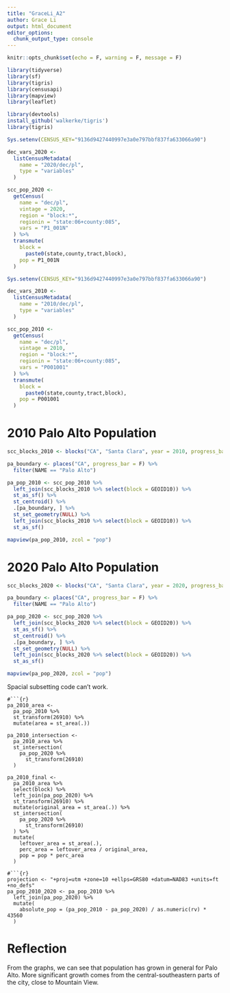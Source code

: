 ```yaml
---
title: "GraceLi_A2"
author: Grace Li
output: html_document
editor_options: 
  chunk_output_type: console
---
```


```r
knitr::opts_chunk$set(echo = F, warning = F, message = F)
```

```r
library(tidyverse)
library(sf)
library(tigris)
library(censusapi)
library(mapview)
library(leaflet)

library(devtools)
install_github('walkerke/tigris')
library(tigris)
```


```r
Sys.setenv(CENSUS_KEY="9136d9427440997e3a0e797bbf837fa633066a90")

dec_vars_2020 <-
  listCensusMetadata(
    name = "2020/dec/pl",
    type = "variables"
  )

scc_pop_2020 <-
  getCensus(
    name = "dec/pl",
    vintage = 2020,
    region = "block:*", 
    regionin = "state:06+county:085",
    vars = "P1_001N"
  ) %>% 
  transmute(
    block =
      paste0(state,county,tract,block),
    pop = P1_001N
  )
```


```r
Sys.setenv(CENSUS_KEY="9136d9427440997e3a0e797bbf837fa633066a90")

dec_vars_2010 <-
  listCensusMetadata(
    name = "2010/dec/pl",
    type = "variables"
  )

scc_pop_2010 <-
  getCensus(
    name = "dec/pl",
    vintage = 2010,
    region = "block:*", 
    regionin = "state:06+county:085",
    vars = "P001001"
  ) %>% 
  transmute(
    block =
      paste0(state,county,tract,block),
    pop = P001001
  )
```

# 2010 Palo Alto Population
```r
scc_blocks_2010 <- blocks("CA", "Santa Clara", year = 2010, progress_bar = F)

pa_boundary <- places("CA", progress_bar = F) %>% 
  filter(NAME == "Palo Alto")

pa_pop_2010 <- scc_pop_2010 %>% 
  left_join(scc_blocks_2010 %>% select(block = GEOID10)) %>% 
  st_as_sf() %>% 
  st_centroid() %>% 
  .[pa_boundary, ] %>% 
  st_set_geometry(NULL) %>% 
  left_join(scc_blocks_2010 %>% select(block = GEOID10)) %>% 
  st_as_sf()

mapview(pa_pop_2010, zcol = "pop")
```

# 2020 Palo Alto Population
```r
scc_blocks_2020 <- blocks("CA", "Santa Clara", year = 2020, progress_bar = F)

pa_boundary <- places("CA", progress_bar = F) %>% 
  filter(NAME == "Palo Alto")

pa_pop_2020 <- scc_pop_2020 %>% 
  left_join(scc_blocks_2020 %>% select(block = GEOID20)) %>% 
  st_as_sf() %>% 
  st_centroid() %>% 
  .[pa_boundary, ] %>% 
  st_set_geometry(NULL) %>% 
  left_join(scc_blocks_2020 %>% select(block = GEOID20)) %>% 
  st_as_sf()

mapview(pa_pop_2020, zcol = "pop")
```

Spacial subsetting code can't work.

```
#```{r}
pa_2010_area <-
  pa_pop_2010 %>% 
  st_transform(26910) %>% 
  mutate(area = st_area(.))

pa_2010_intersection <-
  pa_2010_area %>% 
  st_intersection(
    pa_pop_2020 %>% 
      st_transform(26910)
  )

pa_2010_final <-
  pa_2010_area %>% 
  select(block) %>% 
  left_join(pa_pop_2020) %>% 
  st_transform(26910) %>% 
  mutate(original_area = st_area(.)) %>% 
  st_intersection(
    pa_pop_2020 %>% 
      st_transform(26910)
  ) %>% 
  mutate(
    leftover_area = st_area(.),
    perc_area = leftover_area / original_area,
    pop = pop * perc_area
  )
```
```
#```{r}
projection <- "+proj=utm +zone=10 +ellps=GRS80 +datum=NAD83 +units=ft +no_defs"
pa_pop_2010_2020 <- pa_pop_2010 %>% 
  left_join(pa_pop_2020) %>% 
  mutate(
    absolute_pop = (pa_pop_2010 - pa_pop_2020) / as.numeric(rv) * 43560
  )
```


# Reflection
From the graphs, we can see that population has grown in general for Palo Alto. More significant growth comes from the central-southeastern parts of the city, close to Mountain View.






